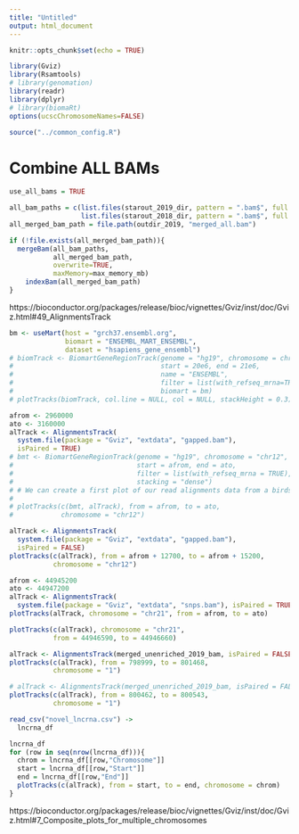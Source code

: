 ```yaml
---
title: "Untitled"
output: html_document
---
```


```r
knitr::opts_chunk$set(echo = TRUE)
```

```r
library(Gviz)
library(Rsamtools)
# library(genomation)
library(readr)
library(dplyr)
# library(biomaRt)
options(ucscChromosomeNames=FALSE)

source("../common_config.R")
```

# Combine ALL BAMs
```r
use_all_bams = TRUE

all_bam_paths = c(list.files(starout_2019_dir, pattern = ".bam$", full.names = TRUE),
                  list.files(starout_2018_dir, pattern = ".bam$", full.names = TRUE))
all_merged_bam_path = file.path(outdir_2019, "merged_all.bam")

if (!file.exists(all_merged_bam_path)){
  mergeBam(all_bam_paths, 
           all_merged_bam_path,
           overwrite=TRUE,
           maxMemory=max_memory_mb)
    indexBam(all_merged_bam_path)
}
```


https://bioconductor.org/packages/release/bioc/vignettes/Gviz/inst/doc/Gviz.html#49_AlignmentsTrack

```r
bm <- useMart(host = "grch37.ensembl.org", 
              biomart = "ENSEMBL_MART_ENSEMBL", 
              dataset = "hsapiens_gene_ensembl")
# biomTrack <- BiomartGeneRegionTrack(genome = "hg19", chromosome = chr, 
#                                     start = 20e6, end = 21e6,
#                                     name = "ENSEMBL", 
#                                     filter = list(with_refseq_mrna=TRUE), 
#                                     biomart = bm)
# plotTracks(biomTrack, col.line = NULL, col = NULL, stackHeight = 0.3)
```


```r
afrom <- 2960000
ato <- 3160000
alTrack <- AlignmentsTrack(
  system.file(package = "Gviz", "extdata", "gapped.bam"),
  isPaired = TRUE)
# bmt <- BiomartGeneRegionTrack(genome = "hg19", chromosome = "chr12",
#                               start = afrom, end = ato,
#                               filter = list(with_refseq_mrna = TRUE),
#                               stacking = "dense")
# # We can create a first plot of our read alignments data from a birds eye perspective, say a range of 20,000 nucleotides.
# 
# plotTracks(c(bmt, alTrack), from = afrom, to = ato, 
#            chromosome = "chr12")
```


```r
alTrack <- AlignmentsTrack(
  system.file(package = "Gviz", "extdata", "gapped.bam"), 
  isPaired = FALSE)
plotTracks(c(alTrack), from = afrom + 12700, to = afrom + 15200, 
           chromosome = "chr12")
```

```r
afrom <- 44945200
ato <- 44947200
alTrack <- AlignmentsTrack(
  system.file(package = "Gviz", "extdata", "snps.bam"), isPaired = TRUE)
plotTracks(alTrack, chromosome = "chr21", from = afrom, to = ato)
```


```r
plotTracks(c(alTrack), chromosome = "chr21",
           from = 44946590, to = 44946660)
```

```r
alTrack <- AlignmentsTrack(merged_unenriched_2019_bam, isPaired = FALSE)
plotTracks(c(alTrack), from = 798999, to = 801468, 
           chromosome = "1")
```

```r
# alTrack <- AlignmentsTrack(merged_unenriched_2019_bam, isPaired = FALSE)
plotTracks(c(alTrack), from = 800462, to = 800543, 
           chromosome = "1")
```


```r
read_csv("novel_lncrna.csv") ->
  lncrna_df

lncrna_df
for (row in seq(nrow(lncrna_df))){
  chrom = lncrna_df[[row,"Chromosome"]]
  start = lncrna_df[[row,"Start"]]
  end = lncrna_df[[row,"End"]]
  plotTracks(c(alTrack), from = start, to = end, chromosome = chrom)
}


```


https://bioconductor.org/packages/release/bioc/vignettes/Gviz/inst/doc/Gviz.html#7_Composite_plots_for_multiple_chromosomes




